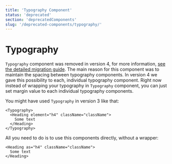 ```yaml
---
title: 'Typography Component'
status: 'deprecated'
section: 'deprecatedComponents'
slug: '/deprecated-components/typography/'
---
```


# Typography

`Typography` component was removed in version 4, for more information, [see the detailed migration guide](https://github.com/contentful/forma-36/blob/forma-v4/MIGRATION.md#how-to-migrate-your-typography-components).
The main reason for this component was to maintain the spacing between typography components. In version 4 we gave this possibility to each, individual typography component.
Right now instead of wrapping your typography in `Typography` component, you can just set margin value to each individual typography components.

You might have used `Typography` in version 3 like that:

```tsx static=true
<Typography>
  <Heading element="h4" className="className">
    Some text
  </Heading>
</Typography>
```

All you need to do is to use this components directly, without a wrapper:

```tsx static=true
<Heading as="h4" className="className">
  Some text
</Heading>
```

